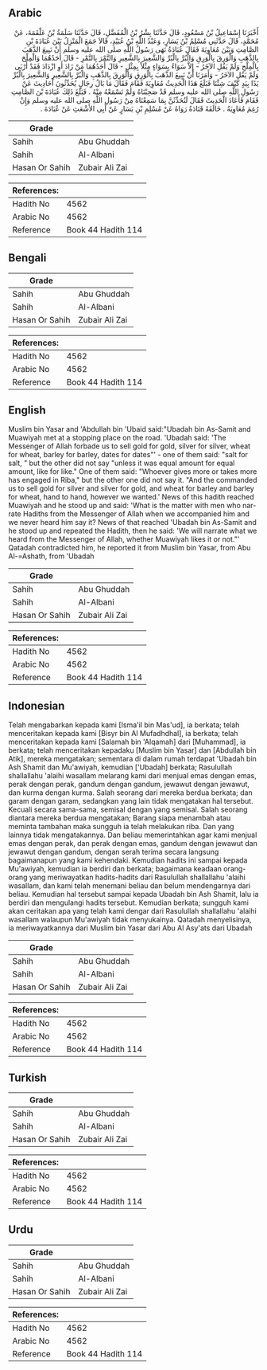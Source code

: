 ## Arabic


<div dir="rtl" lang="ar" style={{fontSize:'larger',backgroundColor:'#f8f9fa',padding:20}}>
أَخْبَرَنَا إِسْمَاعِيلُ بْنُ مَسْعُودٍ، قَالَ حَدَّثَنَا بِشْرُ بْنُ الْمُفَضَّلِ، قَالَ حَدَّثَنَا سَلَمَةُ بْنُ عَلْقَمَةَ، عَنْ مُحَمَّدٍ، قَالَ حَدَّثَنِي مُسْلِمُ بْنُ يَسَارٍ، وَعَبْدُ اللَّهِ بْنُ عُبَيْدٍ، قَالاَ جَمَعَ الْمَنْزِلُ بَيْنَ عُبَادَةَ بْنِ الصَّامِتِ وَبَيْنَ مُعَاوِيَةَ فَقَالَ عُبَادَةُ نَهَى رَسُولُ اللَّهِ صلى الله عليه وسلم أَنْ نَبِيعَ الذَّهَبَ بِالذَّهَبِ وَالْوَرِقَ بِالْوَرِقِ وَالْبُرَّ بِالْبُرِّ وَالشَّعِيرَ بِالشَّعِيرِ وَالتَّمْرَ بِالتَّمْرِ - قَالَ أَحَدُهُمَا وَالْمِلْحَ بِالْمِلْحِ وَلَمْ يَقُلِ الآخَرُ - إِلاَّ سَوَاءً بِسَوَاءٍ مِثْلاً بِمِثْلٍ - قَالَ أَحَدُهُمَا مَنْ زَادَ أَوِ ازْدَادَ فَقَدْ أَرْبَى وَلَمْ يَقُلِ الآخَرُ - وَأَمَرَنَا أَنْ نَبِيعَ الذَّهَبَ بِالْوَرِقِ وَالْوَرِقَ بِالذَّهَبِ وَالْبُرَّ بِالشَّعِيرِ وَالشَّعِيرَ بِالْبُرِّ يَدًا بِيَدٍ كَيْفَ شِئْنَا فَبَلَغَ هَذَا الْحَدِيثُ مُعَاوِيَةَ فَقَامَ فَقَالَ مَا بَالُ رِجَالٍ يُحَدِّثُونَ أَحَادِيثَ عَنْ رَسُولِ اللَّهِ صلى الله عليه وسلم قَدْ صَحِبْنَاهُ وَلَمْ نَسْمَعْهُ مِنْهُ ‏.‏ فَبَلَغَ ذَلِكَ عُبَادَةَ بْنَ الصَّامِتِ فَقَامَ فَأَعَادَ الْحَدِيثَ فَقَالَ لَنُحَدِّثَنَّ بِمَا سَمِعْنَاهُ مِنْ رَسُولِ اللَّهِ صلى الله عليه وسلم وَإِنْ رُغِمَ مُعَاوِيَةُ ‏.‏ خَالَفَهُ قَتَادَةُ رَوَاهُ عَنْ مُسْلِمِ بْنِ يَسَارٍ عَنْ أَبِي الأَشْعَثِ عَنْ عُبَادَةَ ‏.‏
</div>
<div style={{backgroundColor:'#f8f9fa',padding:20, marginBottom: 10}}><table> <thead> <tr> <th>Grade</th> <th></th> </tr> </thead> <tbody> <tr><td>Sahih</td><td>Abu Ghuddah</td></tr><tr><td>Sahih</td><td>Al-Albani</td></tr><tr><td>Hasan Or Sahih</td><td>Zubair Ali Zai</td></tr></tbody></table><table> <thead> <tr> <th>References:</th> <th></th> </tr> </thead> <tbody><tr><td>Hadith No</td><td>4562</td></tr><tr><td>Arabic No</td><td>4562</td></tr><tr><td>Reference</td><td>Book 44 Hadith 114</td></tr></tbody></table></div>

## Bengali


<div dir="ltr" lang="bn" style={{fontSize:'larger',backgroundColor:'#f8f9fa',padding:20}}>

</div>
<div style={{backgroundColor:'#f8f9fa',padding:20, marginBottom: 10}}><table> <thead> <tr> <th>Grade</th> <th></th> </tr> </thead> <tbody> <tr><td>Sahih</td><td>Abu Ghuddah</td></tr><tr><td>Sahih</td><td>Al-Albani</td></tr><tr><td>Hasan Or Sahih</td><td>Zubair Ali Zai</td></tr></tbody></table><table> <thead> <tr> <th>References:</th> <th></th> </tr> </thead> <tbody><tr><td>Hadith No</td><td>4562</td></tr><tr><td>Arabic No</td><td>4562</td></tr><tr><td>Reference</td><td>Book 44 Hadith 114</td></tr></tbody></table></div>

## English


<div dir="ltr" lang="en" style={{fontSize:'larger',backgroundColor:'#f8f9fa',padding:20}}>
Muslim bin Yasar and 'Abdullah bin 'Ubaid said:"Ubadah bin As-Samit and Muawiyah met at a stopping place on the road. 'Ubadah said: 'The Messenger of Allah forbade us to sell gold for gold, silver for silver, wheat for wheat, barley for barley, dates for dates"' - one of them said: "salt for salt, " but the other did not say "unless it was equal amount for equal amount, like for like." One of them said: "Whoever gives more or takes more has engaged in Riba," but the other one did not say it. "And the commanded us to sell gold for silver and silver for gold, and wheat for barley and barley for wheat, hand to hand, however we wanted.' News of this hadith reached Muawiyah and he stood up and said: 'What is the matter with men who narrate Hadiths from the Messenger of Allah when we accompanied him and we never heard him say it? News of that reached 'Ubadah bin As-Samit and he stood up and repeated the Hadith, then he said: 'We will narrate what we heard from the Messenger of Allah, whether Muawiyah likes it or not."' Qatadah contradicted him, he reported it from Muslim bin Yasar, from Abu Al-=Ashath, from 'Ubadah
</div>
<div style={{backgroundColor:'#f8f9fa',padding:20, marginBottom: 10}}><table> <thead> <tr> <th>Grade</th> <th></th> </tr> </thead> <tbody> <tr><td>Sahih</td><td>Abu Ghuddah</td></tr><tr><td>Sahih</td><td>Al-Albani</td></tr><tr><td>Hasan Or Sahih</td><td>Zubair Ali Zai</td></tr></tbody></table><table> <thead> <tr> <th>References:</th> <th></th> </tr> </thead> <tbody><tr><td>Hadith No</td><td>4562</td></tr><tr><td>Arabic No</td><td>4562</td></tr><tr><td>Reference</td><td>Book 44 Hadith 114</td></tr></tbody></table></div>

## Indonesian


<div dir="ltr" lang="id" style={{fontSize:'larger',backgroundColor:'#f8f9fa',padding:20}}>
Telah mengabarkan kepada kami [Isma'il bin Mas'ud], ia berkata; telah menceritakan kepada kami [Bisyr bin Al Mufadhdhal], ia berkata; telah menceritakan kepada kami [Salamah bin 'Alqamah] dari [Muhammad], ia berkata; telah menceritakan kepadaku [Muslim bin Yasar] dan [Abdullah bin Atik], mereka mengatakan; sementara di dalam rumah terdapat 'Ubadah bin Ash Shamit dan Mu'awiyah, kemudian ['Ubadah] berkata; Rasulullah shallallahu 'alaihi wasallam melarang kami dari menjual emas dengan emas, perak dengan perak, gandum dengan gandum, jewawut dengan jewawut, dan kurma dengan kurma. Salah seorang dari mereka berdua berkata; dan garam dengan garam, sedangkan yang lain tidak mengatakan hal tersebut. Kecuali secara sama-sama, semisal dengan yang semisal. Salah seorang diantara mereka berdua mengatakan; Barang siapa menambah atau meminta tambahan maka sungguh ia telah melakukan riba. Dan yang lainnya tidak mengatakannya. Dan beliau memerintahkan agar kami menjual emas dengan perak, dan perak dengan emas, gandum dengan jewawut dan jewawut dengan gandum, dengan serah terima secara langsung bagaimanapun yang kami kehendaki. Kemudian hadits ini sampai kepada Mu'awiyah, kemudian ia berdiri dan berkata; bagaimana keadaan orang-orang yang meriwayatkan hadits-hadits dari Rasulullah shallallahu 'alaihi wasallam, dan kami telah menemani beliau dan belum mendengarnya dari beliau. Kemudian hal tersebut sampai kepada Ubadah bin Ash Shamit, lalu ia berdiri dan mengulangi hadits tersebut. Kemudian berkata; sungguh kami akan ceritakan apa yang telah kami dengar dari Rasulullah shallallahu 'alaihi wasallam walaupun Mu'awiyah tidak menyukainya. Qatadah menyelisinya, ia meriwayatkannya dari Muslim bin Yasar dari Abu Al Asy'ats dari Ubadah
</div>
<div style={{backgroundColor:'#f8f9fa',padding:20, marginBottom: 10}}><table> <thead> <tr> <th>Grade</th> <th></th> </tr> </thead> <tbody> <tr><td>Sahih</td><td>Abu Ghuddah</td></tr><tr><td>Sahih</td><td>Al-Albani</td></tr><tr><td>Hasan Or Sahih</td><td>Zubair Ali Zai</td></tr></tbody></table><table> <thead> <tr> <th>References:</th> <th></th> </tr> </thead> <tbody><tr><td>Hadith No</td><td>4562</td></tr><tr><td>Arabic No</td><td>4562</td></tr><tr><td>Reference</td><td>Book 44 Hadith 114</td></tr></tbody></table></div>

## Turkish


<div dir="ltr" lang="tr" style={{fontSize:'larger',backgroundColor:'#f8f9fa',padding:20}}>

</div>
<div style={{backgroundColor:'#f8f9fa',padding:20, marginBottom: 10}}><table> <thead> <tr> <th>Grade</th> <th></th> </tr> </thead> <tbody> <tr><td>Sahih</td><td>Abu Ghuddah</td></tr><tr><td>Sahih</td><td>Al-Albani</td></tr><tr><td>Hasan Or Sahih</td><td>Zubair Ali Zai</td></tr></tbody></table><table> <thead> <tr> <th>References:</th> <th></th> </tr> </thead> <tbody><tr><td>Hadith No</td><td>4562</td></tr><tr><td>Arabic No</td><td>4562</td></tr><tr><td>Reference</td><td>Book 44 Hadith 114</td></tr></tbody></table></div>

## Urdu


<div dir="rtl" lang="ur" style={{fontSize:'larger',backgroundColor:'#f8f9fa',padding:20}}>

</div>
<div style={{backgroundColor:'#f8f9fa',padding:20, marginBottom: 10}}><table> <thead> <tr> <th>Grade</th> <th></th> </tr> </thead> <tbody> <tr><td>Sahih</td><td>Abu Ghuddah</td></tr><tr><td>Sahih</td><td>Al-Albani</td></tr><tr><td>Hasan Or Sahih</td><td>Zubair Ali Zai</td></tr></tbody></table><table> <thead> <tr> <th>References:</th> <th></th> </tr> </thead> <tbody><tr><td>Hadith No</td><td>4562</td></tr><tr><td>Arabic No</td><td>4562</td></tr><tr><td>Reference</td><td>Book 44 Hadith 114</td></tr></tbody></table></div>